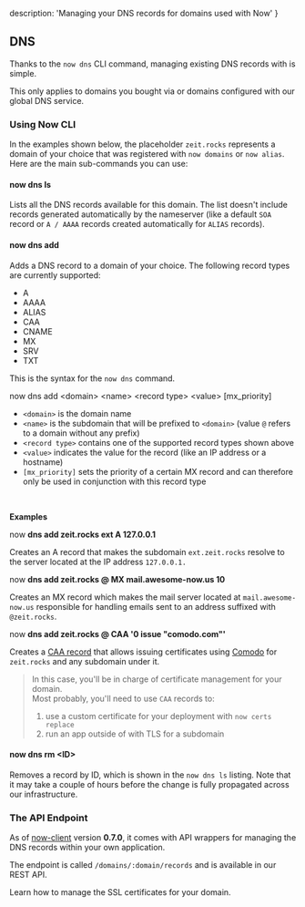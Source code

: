 
  description: 'Managing your DNS records for domains used with Now'
}

## DNS

Thanks to the `now dns` CLI command, managing existing DNS records with <Now color="#000" /> is simple.

<Note>This only applies to domains you bought via <Now color="#000" /> or domains configured with our <GenericLink href="/dns">global DNS service</GenericLink>.</Note>

### Using Now CLI

In the examples shown below, the placeholder `zeit.rocks` represents a domain of your choice that was registered with `now domains` or `now alias`. Here are the main sub-commands you can use:

#### now dns ls

Lists all the DNS records available for this domain. The list doesn't include records generated automatically by the nameserver (like a default `SOA` record or `A / AAAA` records created automatically for `ALIAS` records).

#### now dns add

Adds a DNS record to a domain of your choice. The following record types are currently supported:

* A
* AAAA
* ALIAS
* CAA
* CNAME
* MX
* SRV
* TXT

This is the syntax for the `now dns` command.

<TerminalInput>
  now dns add &lt;domain&gt; &lt;name&gt; &lt;record type&gt; &lt;value&gt; [mx_priority]
</TerminalInput>

* `<domain>` is the domain name
* `<name>` is the subdomain that will be prefixed to `<domain>` (value `@` refers to a domain without any prefix)
* `<record type>` contains one of the supported record types shown above
* `<value>` indicates the value for the record (like an IP address or a hostname)
* `[mx_priority]` sets the priority of a certain MX record and can therefore only be used in conjunction with this record type
<br/>

**Examples**

<TerminalInput>
  now <b>dns add zeit.rocks ext A 127.0.0.1</b>
</TerminalInput>

Creates an A record that makes the subdomain `ext.zeit.rocks` resolve to the server located at the IP address `127.0.0.1.`

<TerminalInput>
  now <b>dns add zeit.rocks @ MX mail.awesome-now.us 10</b>
</TerminalInput>

Creates an MX record which makes the mail server located at `mail.awesome-now.us` responsible for handling emails sent to an address suffixed with `@zeit.rocks`.

<TerminalInput>
  now <b>dns add zeit.rocks @ CAA '0 issue "comodo.com"'</b>
</TerminalInput>

Creates a [CAA record](https://letsencrypt.org/docs/caa/) that allows issuing certificates using [Comodo](https://ssl.comodo.com/) for `zeit.rocks` and any subdomain under it.

> In this case, you'll be in charge of certificate management for your domain.<br/>
> Most probably, you'll need to use `CAA` records to:
> 1. use a custom certificate for your <Now color="#000" /> deployment with <GenericLink href="/docs/features/certs#now-certs-replace">`now certs replace`</GenericLink>
> 2. run an app outside of <Now color="#000" /> with TLS for a subdomain

#### now dns rm &lt;ID&gt;

Removes a record by ID, which is shown in the `now dns ls` listing. Note that it may take a couple of hours before the change is fully propagated across our infrastructure.

### The API Endpoint

As of [now-client](https://github.com/zeit/now-client) version **0.7.0**, it comes with API wrappers for managing the DNS records within your own application.

The endpoint is called `/domains/:domain/records` and is available in our <GenericLink href="/api#get-domain-records">REST API</GenericLink>.

<Card title="Read Next: Managing SSL Certificates" href="/docs/v2/domains-and-aliases/ssl-certificates">
  Learn how to manage the SSL certificates for your domain.
</Card>

